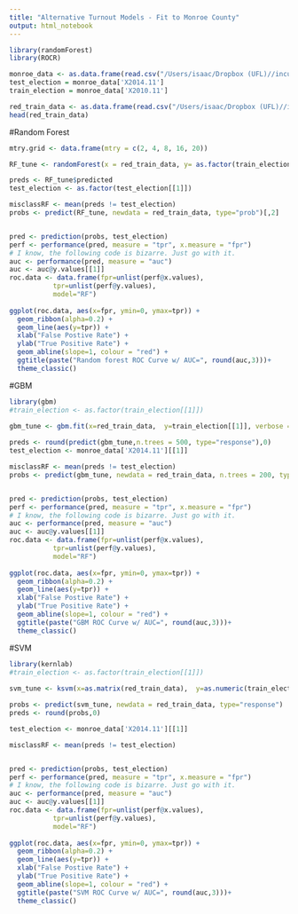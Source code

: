 ```yaml
---
title: "Alternative Turnout Models - Fit to Monroe County"
output: html_notebook
---
```

```r
library(randomForest)
library(ROCR)
```



```r
monroe_data <- as.data.frame(read.csv("/Users/isaac/Dropbox (UFL)//incubator/monroe_data.csv"))
test_election = monroe_data['X2014.11']
train_election = monroe_data['X2010.11']

red_train_data <- as.data.frame(read.csv("/Users/isaac/Dropbox (UFL)//incubator/monroe_red_train_dat.csv"))[,-1]
head(red_train_data)

```

#Random Forest

```r

mtry.grid <- data.frame(mtry = c(2, 4, 8, 16, 20))

RF_tune <- randomForest(x = red_train_data, y= as.factor(train_election[[1]]), mtry = mtry.grid$mtry[3])

preds <- RF_tune$predicted
test_election <- as.factor(test_election[[1]])

misclassRF <- mean(preds != test_election)
probs <- predict(RF_tune, newdata = red_train_data, type="prob")[,2]


pred <- prediction(probs, test_election)
perf <- performance(pred, measure = "tpr", x.measure = "fpr")
# I know, the following code is bizarre. Just go with it.
auc <- performance(pred, measure = "auc")
auc <- auc@y.values[[1]]
roc.data <- data.frame(fpr=unlist(perf@x.values),
           tpr=unlist(perf@y.values),
           model="RF")
  
ggplot(roc.data, aes(x=fpr, ymin=0, ymax=tpr)) +
  geom_ribbon(alpha=0.2) +
  geom_line(aes(y=tpr)) +
  xlab("False Postive Rate") +
  ylab("True Positive Rate") +
  geom_abline(slope=1, colour = "red") +
  ggtitle(paste("Random forest ROC Curve w/ AUC=", round(auc,3)))+
  theme_classic()


```


#GBM

```r
library(gbm)
#train_election <- as.factor(train_election[[1]])
                            
gbm_tune <- gbm.fit(x=red_train_data,  y=train_election[[1]], verbose = F, n.trees = 500)

preds <- round(predict(gbm_tune,n.trees = 500, type="response"),0)
test_election <- monroe_data['X2014.11'][[1]]

misclassRF <- mean(preds != test_election)
probs <- predict(gbm_tune, newdata = red_train_data, n.trees = 200, type="response")


pred <- prediction(probs, test_election)
perf <- performance(pred, measure = "tpr", x.measure = "fpr")
# I know, the following code is bizarre. Just go with it.
auc <- performance(pred, measure = "auc")
auc <- auc@y.values[[1]]
roc.data <- data.frame(fpr=unlist(perf@x.values),
           tpr=unlist(perf@y.values),
           model="RF")
  
ggplot(roc.data, aes(x=fpr, ymin=0, ymax=tpr)) +
  geom_ribbon(alpha=0.2) +
  geom_line(aes(y=tpr)) +
  xlab("False Postive Rate") +
  ylab("True Positive Rate") +
  geom_abline(slope=1, colour = "red") +
  ggtitle(paste("GBM ROC Curve w/ AUC=", round(auc,3)))+
  theme_classic()


```


#SVM

```r
library(kernlab)
#train_election <- as.factor(train_election[[1]])
                            
svm_tune <- ksvm(x=as.matrix(red_train_data),  y=as.numeric(train_election[[1]]), kernel="rbfdot")

probs <- predict(svm_tune, newdata = red_train_data, type="response")
preds <- round(probs,0)

test_election <- monroe_data['X2014.11'][[1]]

misclassRF <- mean(preds != test_election)


pred <- prediction(probs, test_election)
perf <- performance(pred, measure = "tpr", x.measure = "fpr")
# I know, the following code is bizarre. Just go with it.
auc <- performance(pred, measure = "auc")
auc <- auc@y.values[[1]]
roc.data <- data.frame(fpr=unlist(perf@x.values),
           tpr=unlist(perf@y.values),
           model="RF")
  
ggplot(roc.data, aes(x=fpr, ymin=0, ymax=tpr)) +
  geom_ribbon(alpha=0.2) +
  geom_line(aes(y=tpr)) +
  xlab("False Postive Rate") +
  ylab("True Positive Rate") +
  geom_abline(slope=1, colour = "red") +
  ggtitle(paste("SVM ROC Curve w/ AUC=", round(auc,3)))+
  theme_classic()


```
